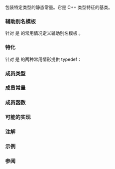 {{cpp/title|integral_constant}}
{{cpp/meta/navbar}}
{{dcl begin}}
{{dcl header|type_traits}}
{{dcl|since=c++11|1=
template&lt; class T, T v &gt;
struct integral_constant;
}}
{{dcl end}}

{{tt|std::integral_constant}} 包装特定类型的静态常量。它是 C++ 类型特征的基类。

{{cpp/types/nospec}} 

===辅助别名模板===
针对 {{tt|T}} 是 {{c/core|bool}} 的常用情况定义辅助别名模板 {{tt|std::bool_constant}}。
{{ddcl|since=c++17|1=
template&lt; bool B &gt;
using bool_constant = integral_constant&lt;bool, B&gt;;
}}

===特化===
针对 {{tt|T}} 是 {{c/core|bool}} 的两种常用情形提供 typedef： 

{{dsc begin}}
{{dsc header|type_traits}}
{{dsc hitem|名字|定义}}
{{dsc|{{tt|true_type}}|{{c/core|std::integral_constant&lt;bool, true&gt;}}}}
{{dsc|{{tt|false_type}}|{{c/core|std::integral_constant&lt;bool, false&gt;}}}}
{{dsc end}}

===成员类型===
{{dsc begin}}
{{dsc hitem|类型|定义}}
{{dsc|{{tt|value_type}}|{{c/core|T}}}}
{{dsc|{{tt|type}}|{{c/core|std::integral_constant&lt;T, v&gt;}}}}
{{dsc end}}

===成员常量===
{{dsc begin}}
{{dsc hitem|名字|值}}
{{dsc mem sconst|nolink=true|{{dsc small|{{c/core|constexpr T}}}} value|{{c|v}}}}
{{dsc end}}

===成员函数===
{{dsc begin}}
{{dsc inc|cpp/types/integral_constant/dsc operator value_type}}
{{dsc inc|cpp/types/integral_constant/dsc operator()}}
{{dsc end}}

{{member|{{small|std::integral_constant::}}operator value_type|2=
{{ddcl|1=
constexpr operator value_type() const noexcept;
}}
转换函数。返回包装的值。
}}

{{member|{{small|std::integral_constant::}}operator()|2=
{{ddcl|since=c++14|1=
constexpr value_type operator()() const noexcept;
}}
返回包装的值。此函数允许 {{c|std::integral_constant}} 被用作编译时函数对象的源。
}}

===可能的实现===
{{eq fun
|1=
template&lt;class T, T v&gt;
struct integral_constant
{
    static constexpr T value = v;
    using value_type = T;
    using type = integral_constant; // 使用注入类名
    constexpr operator value_type() const noexcept { return value; }
    constexpr value_type operator()() const noexcept { return value; } // C++14 起
};
}}

===注解===
{{ftm begin|std=yes|comment=yes}}
{{ftm|__cpp_lib_integral_constant_callable|{{tt|std::integral_constant::operator()}}|value=201304L|std=C++14}}
{{ftm|__cpp_lib_bool_constant|{{tt|std::bool_constant}}|value=201505L|std=C++17}}
{{ftm end}}

===示例===
{{example
|code=
#include &lt;type_traits&gt;
 
using two_t = std::integral_constant&lt;int, 2&gt;;
using four_t = std::integral_constant&lt;int, 4&gt;;

static_assert(not std::is_same_v&lt;two_t, four_t&gt;);
static_assert(two_t::value * 2 == four_t::value, "2*2 != 4");
static_assert(two_t() &lt;&lt; 1 == four_t() &gt;&gt; 0, "2*2 != 4");

enum class E{ e1, e2 };
using c1 = std::integral_constant&lt;E, E::e1&gt;;
using c2 = std::integral_constant&lt;E, E::e2&gt;;
static_assert(c1::value != E::e2);
static_assert(c1() == E::e1);
static_assert(std::is_same_v&lt;c2, c2&gt;);

int main() {}
}}

===参阅===
{{dsc begin}}
{{dsc inc|cpp/utility/dsc integer_sequence}}
{{dsc end}}

{{langlinks|de|en|es|fr|it|ja|pt|ru}}